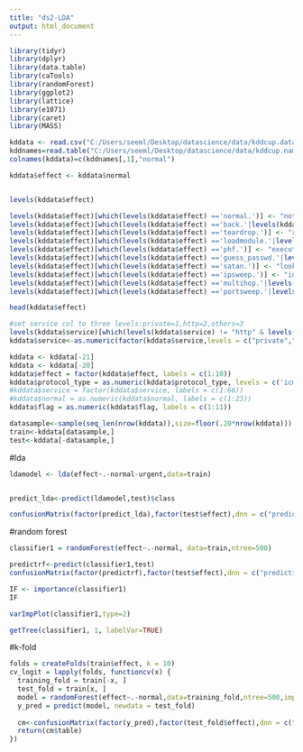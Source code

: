 ---
title: "ds2-LDA"
output: html_document
---

```{r}
library(tidyr)
library(dplyr)
library(data.table)
library(caTools)
library(randomForest)
library(ggplot2)
library(lattice)
library(e1071)
library(caret)
library(MASS)

kddata <- read.csv("C:/Users/seeml/Desktop/datascience/data/kddcup.data_10_percent.gz")
kddnames=read.table("C:/Users/seeml/Desktop/datascience/data/kddcup.names",sep=":",skip=1,as.is=T)
colnames(kddata)=c(kddnames[,1],"normal")
```

```{r}
kddata$effect <- kddata$normal


levels(kddata$effect)
```

```{r}
levels(kddata$effect)[which(levels(kddata$effect) =='normal.')] <- "nothing"
levels(kddata$effect)[which(levels(kddata$effect) =='back.'|levels(kddata$effect) =='land.'|levels(kddata$effect) =='neptune.'|levels(kddata$effect) =='smurf.'|levels(kddata$effect) =='pod.')] <- 'slows'
levels(kddata$effect)[which(levels(kddata$effect) =='teardrop.')] <- "reboots"
levels(kddata$effect)[which(levels(kddata$effect) =='loadmodule.'|levels(kddata$effect) =='buffer_overflow.'|levels(kddata$effect) =='rootkit.'|levels(kddata$effect) =='perl.')] <- 'root_shell'
levels(kddata$effect)[which(levels(kddata$effect) =='phf.')] <- "executes_commands_root"
levels(kddata$effect)[which(levels(kddata$effect) =='guess_passwd.'|levels(kddata$effect) =='warezmaster.'|levels(kddata$effect) =='ftp_write.'|levels(kddata$effect) =='spy.'|levels(kddata$effect) =='warezclient.')]<-'user_access'
levels(kddata$effect)[which(levels(kddata$effect) =='satan.')] <- "looks_known_vulnerabilities"
levels(kddata$effect)[which(levels(kddata$effect) =='ipsweep.')] <- "identifies_active_machines"
levels(kddata$effect)[which(levels(kddata$effect) =='multihop.'|levels(kddata$effect) =='imap.')] <- "root_access"
levels(kddata$effect)[which(levels(kddata$effect) =='portsweep.'|levels(kddata$effect) =='nmap.')] <- "identifies_active_ports"

head(kddata$effect)
```

```{r}
#set service col to three levels:private=1,http=2,others=3
levels(kddata$service)[which(levels(kddata$service) != "http" & levels(kddata$service) != "private")] <- "others"
kddata$service<-as.numeric(factor(kddata$service,levels = c("private","http","others")))
```






```{r}
kddata <- kddata[-21]
kddata <- kddata[-20]
kddata$effect = factor(kddata$effect, labels = c(1:10))
kddata$protocol_type = as.numeric(kddata$protocol_type, levels = c('icmp', 'tcp', 'udp'), labels = c(1, 2, 3))
#kddata$service = factor(kddata$service, labels = c(1:66))
#kddata$normal = as.numeric(kddata$normal, labels = c(1:23))
kddata$flag = as.numeric(kddata$flag, labels = c(1:11))
```

```{r}
datasample<-sample(seq_len(nrow(kddata)),size=floor(.20*nrow(kddata)))
train<-kddata[datasample,]
test<-kddata[-datasample,]

```


#lda
```{r}
ldamodel <- lda(effect~.-normal-urgent,data=train)


predict_lda<-predict(ldamodel,test)$class

```


```{r}


confusionMatrix(factor(predict_lda),factor(test$effect),dnn = c("prediction","actual"))
```



#random forest
```{r}
classifier1 = randomForest(effect~.-normal, data=train,ntree=500)
```

```{r}
predictrf<-predict(classifier1,test)
confusionMatrix(factor(predictrf),factor(test$effect),dnn = c("prediction","actual"))
```


```{r}
IF <- importance(classifier1)
IF
```

```{r}
varImpPlot(classifier1,type=2)
```

```{r}
getTree(classifier1, 1, labelVar=TRUE)
```


#k-fold
```{r}
folds = createFolds(train$effect, k = 10)
cv_logit = lapply(folds, functioncv(x) {
  training_fold = train[-x, ]
  test_fold = train[x, ]
  model = randomForest(effect~.-normal,data=training_fold,ntree=500,importance=TRUE)
  y_pred = predict(model, newdata = test_fold)
  
  cm<-confusionMatrix(factor(y_pred),factor(test_fold$effect),dnn = c("prediction","actual"))
  return(cm$table)
})


```




